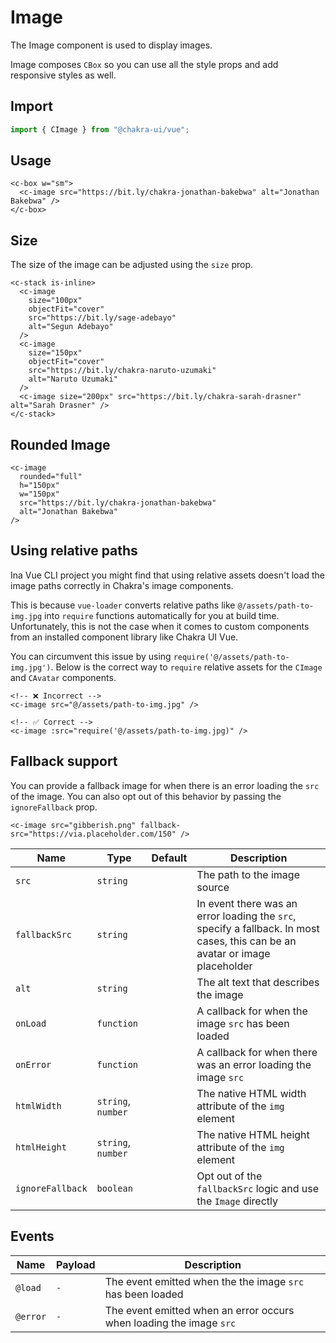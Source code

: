 
<SEO
  title="Image"
  description="The Image component is used to display images."
/>

# Image

The Image component is used to display images.

Image composes `CBox` so you can use all the style props and add responsive
styles as well.

<carbon-ad />

## Import

```js
import { CImage } from "@chakra-ui/vue";
```

## Usage

```vue live=true
<c-box w="sm">
  <c-image src="https://bit.ly/chakra-jonathan-bakebwa" alt="Jonathan Bakebwa" />
</c-box>
```

## Size

The size of the image can be adjusted using the `size` prop.

```vue live=true
<c-stack is-inline>
  <c-image
    size="100px"
    objectFit="cover"
    src="https://bit.ly/sage-adebayo"
    alt="Segun Adebayo"
  />
  <c-image
    size="150px"
    objectFit="cover"
    src="https://bit.ly/chakra-naruto-uzumaki"
    alt="Naruto Uzumaki"
  />
  <c-image size="200px" src="https://bit.ly/chakra-sarah-drasner" alt="Sarah Drasner" />
</c-stack>
```

## Rounded Image

```vue live=true
<c-image
  rounded="full"
  h="150px"
  w="150px"
  src="https://bit.ly/chakra-jonathan-bakebwa"
  alt="Jonathan Bakebwa"
/>
```

## Using relative paths
Ina Vue CLI project you might find that using relative assets doesn't load the image paths
correctly in Chakra's image components.

This is because `vue-loader` converts relative paths like `@/assets/path-to-img.jpg` into `require` functions
automatically for you at build time. Unfortunately, this is not the case when it comes to custom
components from an installed component library like Chakra UI Vue.

You can circumvent this issue by using `require('@/assets/path-to-img.jpg')`.
Below is the correct way to `require` relative assets for the `CImage` and `CAvatar` components.

```vue
<!-- ❌ Incorrect -->
<c-image src="@/assets/path-to-img.jpg" />

<!-- ✅ Correct -->
<c-image :src="require('@/assets/path-to-img.jpg)" />
```

## Fallback support

You can provide a fallback image for when there is an error loading the `src` of
the image. You can also opt out of this behavior by passing the `ignoreFallback`
prop.

```vue live=true
<c-image src="gibberish.png" fallback-src="https://via.placeholder.com/150" />
```

| Name             | Type               | Default | Description                                                                                                                  |
| ---------------- | ------------------ | ------- | ---------------------------------------------------------------------------------------------------------------------------- |
| `src`            | `string`           |         | The path to the image source                                                                                                 |
| `fallbackSrc`    | `string`           |         | In event there was an error loading the `src`, specify a fallback. In most cases, this can be an avatar or image placeholder |
| `alt`            | `string`           |         | The alt text that describes the image                                                                                        |
| `onLoad`         | `function`         |         | A callback for when the image `src` has been loaded                                                                          |
| `onError`        | `function`         |         | A callback for when there was an error loading the image `src`                                                               |
| `htmlWidth`      | `string`, `number` |         | The native HTML width attribute of the `img` element                                                                         |
| `htmlHeight`     | `string`, `number` |         | The native HTML height attribute of the `img` element                                                                        |
| `ignoreFallback` | `boolean`          |         | Opt out of the `fallbackSrc` logic and use the `Image` directly                                                              |

## Events

| Name       | Payload   | Description                                                                                                  |
| ---------- | --------- | ------------------------------------------------------------------------------------------------------------ |
| `@load`    | `-`       | The event emitted when the the image `src` has been loaded                                                    |
| `@error`   | `-`       | The event emitted when an error occurs when loading the image `src`                                           |
